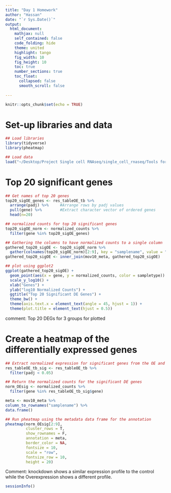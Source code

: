 ```yaml
---
title: "Day 1 Homework"
author: "Hassan"
date: "`r Sys.Date()`"
output:
  html_document:
    mathjax: null
    self_contained: false
    code_folding: hide
    theme: united
    highlight: tango
    fig_width: 10
    fig_height: 10
    toc: true
    number_sections: true
    toc_float:
      collapsed: false
      smooth_scroll: false
      
---
```

      

```r
knitr::opts_chunk$set(echo = TRUE)
```

# Set-up libraries and data

``` r
## Load libraries
library(tidyverse)
library(pheatmap)

## Load data
load("~/Desktop/Project Single cell RNAseq/single_cell_rnaseq/Tools for reproducible reseach/data/Rmarkdown_data.Rdata")
```


# Top 20 significant genes
```r
## Get names of top 20 genes
top20_sigOE_genes <- res_tableOE_tb %>% 
  arrange(padj) %>% 	#Arrange rows by padj values
  pull(gene) %>% 		#Extract character vector of ordered genes
  head(n=20)	

## normalized counts for top 20 significant genes
top20_sigOE_norm <- normalized_counts %>%
  filter(gene %in% top20_sigOE_genes)

## Gathering the columns to have normalized counts to a single column
gathered_top20_sigOE <- top20_sigOE_norm %>%
  gather(colnames(top20_sigOE_norm)[2:9], key = "samplename", value = "normalized_counts")
gathered_top20_sigOE <- inner_join(mov10_meta, gathered_top20_sigOE)

## plot using ggplot2
ggplot(gathered_top20_sigOE) +
  geom_point(aes(x = gene, y = normalized_counts, color = sampletype)) +
  scale_y_log10() +
  xlab("Genes") +
  ylab("log10 Normalized Counts") +
  ggtitle("Top 20 Significant DE Genes") +
  theme_bw() +
  theme(axis.text.x = element_text(angle = 45, hjust = 1)) +
  theme(plot.title = element_text(hjust = 0.5))

```

comment: Top 20 DEGs for 3 groups for plotted


# Create a heatmap of the differentially expressed genes

```r
## Extract normalized expression for significant genes from the OE and control samples (2:4 and 7:9)
res_tableOE_tb_sig <- res_tableOE_tb %>%
  filter(padj < 0.05)

## Return the normalized counts for the significant DE genes
norm_OEsig <- normalized_counts %>% 
  filter(gene %in% res_tableOE_tb_sig$gene) 

meta <- mov10_meta %>%
column_to_rownames("samplename") %>%
data.frame()

## Run pheatmap using the metadata data frame for the annotation
pheatmap(norm_OEsig[2:9], 
         cluster_rows = T, 
         show_rownames = F,
         annotation = meta, 
         border_color = NA, 
         fontsize = 10, 
         scale = "row", 
         fontsize_row = 10, 
         height = 20)

```

Comment: knockdown shows a similar expression profile to the control while the Overexpression shows a different profile.
```r
sessionInfo()

```

